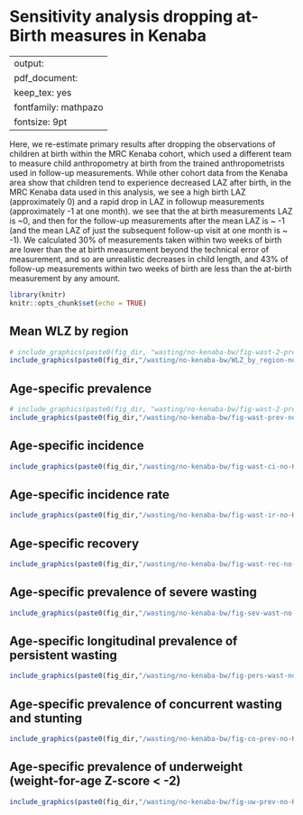 # Sensitivity analysis dropping at-Birth measures in Kenaba {#no-kenaba}

---
output:
  pdf_document:
    keep_tex: yes
fontfamily: mathpazo
fontsize: 9pt
---

\raggedright

Here, we re-estimate primary results after dropping the observations of children at birth within the MRC Kenaba cohort, which used a different team to measure child anthropometry at birth from the trained anthropometrists used in follow-up measurements. While other cohort data from the Kenaba area show that children tend to experience decreased LAZ after birth, in the MRC Kenaba data used in this analysis, we see a high birth LAZ (approximately 0) and a rapid drop in LAZ in followup measurements (approximately -1 at one month).
we see that the at birth measurements LAZ is ~0, and then for the follow-up measurements after the mean LAZ is ~ -1 (and the mean LAZ of just the subsequent follow-up visit at one month is ~ -1). We calculated 30% of measurements taken within two weeks of birth are lower than the at birth measurement beyond the technical error of measurement, and so are unrealistic decreases in child length, and 43% of follow-up measurements within two weeks of birth are less than the at-birth measurement by any amount. 


```r
library(knitr)
knitr::opts_chunk$set(echo = TRUE)
```

## Mean WLZ by region

```r
# include_graphics(paste0(fig_dir, "wasting/no-kenaba-bw/fig-wast-2-prev-overall_region--allage-primary-no-Kenaba-BW.png"))
include_graphics(paste0(fig_dir,"/wasting/no-kenaba-bw/WLZ_by_region-no-Kenaba-BW.png"))
```

## Age-specific prevalence

```r
# include_graphics(paste0(fig_dir, "wasting/no-kenaba-bw/fig-wast-2-prev-overall_region--allage-primary-no-Kenaba-BW.png"))
include_graphics(paste0(fig_dir,"/wasting/no-kenaba-bw/fig-wast-prev-no-Kenaba-BW.png"))
```



## Age-specific incidence

```r
include_graphics(paste0(fig_dir,"/wasting/no-kenaba-bw/fig-wast-ci-no-Kenaba-BW.png"))

```

## Age-specific incidence rate

```r
include_graphics(paste0(fig_dir,"/wasting/no-kenaba-bw/fig-wast-ir-no-Kenaba-BW.png"))

```

## Age-specific recovery

```r
include_graphics(paste0(fig_dir,"/wasting/no-kenaba-bw/fig-wast-rec-no-Kenaba-BW.png"))

```

## Age-specific prevalence of severe wasting

```r
include_graphics(paste0(fig_dir,"/wasting/no-kenaba-bw/fig-sev-wast-no-Kenaba-BW.png"))

```

## Age-specific longitudinal prevalence of persistent wasting

```r
include_graphics(paste0(fig_dir,"/wasting/no-kenaba-bw/fig-pers-wast-no-Kenaba-BW.png"))

```

## Age-specific prevalence of concurrent wasting and stunting

```r
include_graphics(paste0(fig_dir,"/wasting/no-kenaba-bw/fig-co-prev-no-Kenaba-BW.png"))

```

## Age-specific prevalence of underweight (weight-for-age Z-score < -2)

```r
include_graphics(paste0(fig_dir,"/wasting/no-kenaba-bw/fig-uw-prev-no-Kenaba-BW.png"))

```


